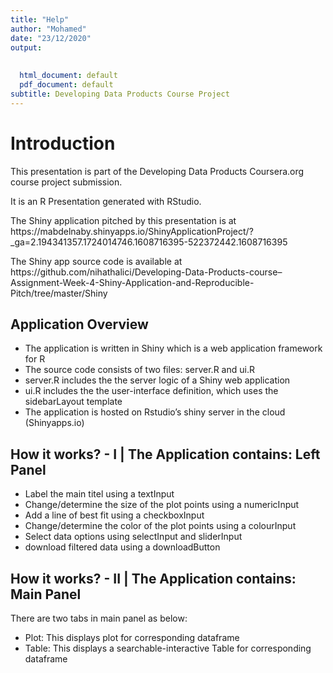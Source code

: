 ```yaml
---
title: "Help"
author: "Mohamed"
date: "23/12/2020"
output:
  
  
  html_document: default
  pdf_document: default
subtitle: Developing Data Products Course Project
---
```



# Introduction

This presentation is part of the Developing Data Products Coursera.org course project submission.

It is an R Presentation generated with RStudio.

The Shiny application pitched by this presentation is at https://mabdelnaby.shinyapps.io/ShinyApplicationProject/?_ga=2.194341357.1724014746.1608716395-522372442.1608716395

The Shiny app source code is available at https://github.com/nihathalici/Developing-Data-Products-course--Assignment-Week-4-Shiny-Application-and-Reproducible-Pitch/tree/master/Shiny 


## Application Overview

- The application is written in Shiny which is a web application framework for R
- The source code consists of two files: server.R and ui.R
- server.R includes the the server logic of a Shiny web application
- ui.R includes the the user-interface definition, which uses the sidebarLayout template
- The application is hosted on Rstudio's shiny server in the cloud (Shinyapps.io)

## How it works? - I | The Application contains: Left Panel

- Label the main titel using a textInput
- Change/determine the size of the plot points using a numericInput
- Add a line of best fit using a checkboxInput
- Change/determine the color of the plot points using a colourInput
- Select data options using selectInput and sliderInput
- download filtered data using a downloadButton

## How it works? - II | The Application contains: Main Panel

There are two tabs in main panel as below:

- Plot: This displays plot for corresponding dataframe
- Table: This displays a searchable-interactive Table for corresponding dataframe

